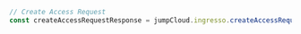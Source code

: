 ```typescript index.ts
// Create Access Request
const createAccessRequestResponse = jumpCloud.ingresso.createAccessRequest()
```
